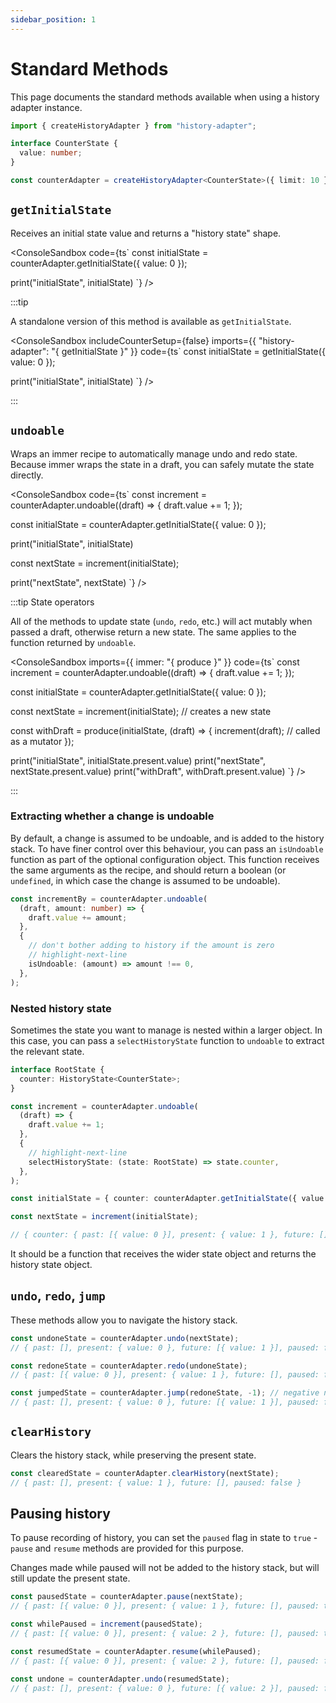 ```yaml
---
sidebar_position: 1
---
```



# Standard Methods

This page documents the standard methods available when using a history adapter instance.

```ts title="Adapter setup"
import { createHistoryAdapter } from "history-adapter";

interface CounterState {
  value: number;
}

const counterAdapter = createHistoryAdapter<CounterState>({ limit: 10 });
```

## `getInitialState`

Receives an initial state value and returns a "history state" shape.

<ConsoleSandbox code={ts`
const initialState = counterAdapter.getInitialState({ value: 0 });

print("initialState", initialState)
`} />

:::tip

A standalone version of this method is available as `getInitialState`.

<ConsoleSandbox includeCounterSetup={false} imports={{
  "history-adapter": "{ getInitialState }"
}} code={ts`
const initialState = getInitialState({ value: 0 });

print("initialState", initialState)
`} />

:::

## `undoable`

Wraps an immer recipe to automatically manage undo and redo state. Because immer wraps the state in a draft, you can safely mutate the state directly.

<ConsoleSandbox code={ts`
const increment = counterAdapter.undoable((draft) => {
  draft.value += 1;
});

const initialState = counterAdapter.getInitialState({ value: 0 });

print("initialState", initialState)

const nextState = increment(initialState);

print("nextState", nextState)
`} />

:::tip State operators

All of the methods to update state (`undo`, `redo`, etc.) will act mutably when passed a draft, otherwise return a new state. The same applies to the function returned by `undoable`.

<ConsoleSandbox imports={{ immer: "{ produce }" }} code={ts`
const increment = counterAdapter.undoable((draft) => {
  draft.value += 1;
});

const initialState = counterAdapter.getInitialState({ value: 0 });

const nextState = increment(initialState); // creates a new state

const withDraft = produce(initialState, (draft) => {
increment(draft); // called as a mutator
});

print("initialState", initialState.present.value)
print("nextState", nextState.present.value)
print("withDraft", withDraft.present.value)
`} />

:::

### Extracting whether a change is undoable

By default, a change is assumed to be undoable, and is added to the history stack. To have finer control over this behaviour, you can pass an `isUndoable` function as part of the optional configuration object. This function receives the same arguments as the recipe, and should return a boolean (or `undefined`, in which case the change is assumed to be undoable).

```ts
const incrementBy = counterAdapter.undoable(
  (draft, amount: number) => {
    draft.value += amount;
  },
  {
    // don't bother adding to history if the amount is zero
    // highlight-next-line
    isUndoable: (amount) => amount !== 0,
  },
);
```

### Nested history state

Sometimes the state you want to manage is nested within a larger object. In this case, you can pass a `selectHistoryState` function to `undoable` to extract the relevant state.

```ts
interface RootState {
  counter: HistoryState<CounterState>;
}

const increment = counterAdapter.undoable(
  (draft) => {
    draft.value += 1;
  },
  {
    // highlight-next-line
    selectHistoryState: (state: RootState) => state.counter,
  },
);

const initialState = { counter: counterAdapter.getInitialState({ value: 0 }) };

const nextState = increment(initialState);

// { counter: { past: [{ value: 0 }], present: { value: 1 }, future: [], paused: false } }
```

It should be a function that receives the wider state object and returns the history state object.

## `undo`, `redo`, `jump`

These methods allow you to navigate the history stack.

```ts
const undoneState = counterAdapter.undo(nextState);
// { past: [], present: { value: 0 }, future: [{ value: 1 }], paused: false }

const redoneState = counterAdapter.redo(undoneState);
// { past: [{ value: 0 }], present: { value: 1 }, future: [], paused: false }

const jumpedState = counterAdapter.jump(redoneState, -1); // negative numbers move back, positive move forward
// { past: [], present: { value: 0 }, future: [{ value: 1 }], paused: false }
```

## `clearHistory`

Clears the history stack, while preserving the present state.

```ts
const clearedState = counterAdapter.clearHistory(nextState);
// { past: [], present: { value: 1 }, future: [], paused: false }
```

## Pausing history

To pause recording of history, you can set the `paused` flag in state to `true` - `pause` and `resume` methods are provided for this purpose.

Changes made while paused will not be added to the history stack, but will still update the present state.

```ts
const pausedState = counterAdapter.pause(nextState);
// { past: [{ value: 0 }], present: { value: 1 }, future: [], paused: true }

const whilePaused = increment(pausedState);
// { past: [{ value: 0 }], present: { value: 2 }, future: [], paused: true }

const resumedState = counterAdapter.resume(whilePaused);
// { past: [{ value: 0 }], present: { value: 2 }, future: [], paused: false }

const undone = counterAdapter.undo(resumedState);
// { past: [], present: { value: 0 }, future: [{ value: 2 }], paused: false }
```
